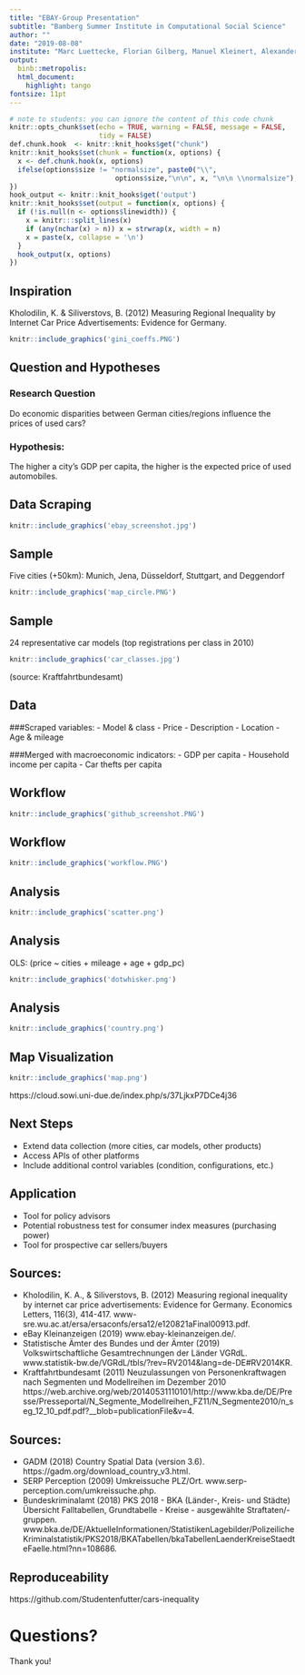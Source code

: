 ```yaml
---
title: "EBAY-Group Presentation"
subtitle: "Bamberg Summer Institute in Computational Social Science"
author: ""
date: "2019-08-08"
institute: "Marc Luettecke, Florian Gilberg, Manuel Kleinert, Alexander Brand, Johannes Geiger"
output: 
  binb::metropolis:
  html_document:
    highlight: tango
fontsize: 11pt
---
```



```r
# note to students: you can ignore the content of this code chunk
knitr::opts_chunk$set(echo = TRUE, warning = FALSE, message = FALSE,
                      tidy = FALSE)
def.chunk.hook  <- knitr::knit_hooks$get("chunk")
knitr::knit_hooks$set(chunk = function(x, options) {
  x <- def.chunk.hook(x, options)
  ifelse(options$size != "normalsize", paste0("\\", 
                          options$size,"\n\n", x, "\n\n \\normalsize"), x)
})
hook_output <- knitr::knit_hooks$get('output')
knitr::knit_hooks$set(output = function(x, options) {
  if (!is.null(n <- options$linewidth)) {
    x = knitr:::split_lines(x)
    if (any(nchar(x) > n)) x = strwrap(x, width = n)
    x = paste(x, collapse = '\n')
  }
  hook_output(x, options)
})
```


## Inspiration

Kholodilin, K. & Siliverstovs, B. (2012) Measuring Regional Inequality by Internet Car Price Advertisements: Evidence for Germany.

```r
knitr::include_graphics('gini_coeffs.PNG')

```


## Question and Hypotheses

### Research Question

Do economic disparities between German cities/regions influence the prices of used cars?

### Hypothesis: 
The higher a city's GDP per capita, the higher is the expected price of used automobiles.


## Data Scraping

```r
knitr::include_graphics('ebay_screenshot.jpg')

```


## Sample

Five cities (+50km): Munich, Jena, Düsseldorf, Stuttgart, and Deggendorf

```r
knitr::include_graphics('map_circle.PNG')

```

## Sample

24 representative car models (top registrations per class in 2010)

```r
knitr::include_graphics('car_classes.jpg')

```
(source: Kraftfahrtbundesamt)

## Data

###Scraped variables:
- Model & class
- Price
- Description
- Location
- Age & mileage

###Merged with macroeconomic indicators:
- GDP per capita
- Household income per capita
- Car thefts per capita


## Workflow

```r
knitr::include_graphics('github_screenshot.PNG')

```


## Workflow

```r
knitr::include_graphics('workflow.PNG')

```


## Analysis

```r
knitr::include_graphics('scatter.png')

```


## Analysis

OLS:   (price ~ cities + mileage + age + gdp_pc)

```r
knitr::include_graphics('dotwhisker.png')

```


## Analysis

```r
knitr::include_graphics('country.png')

```


## Map Visualization

```r
knitr::include_graphics('map.png')

```

https://cloud.sowi.uni-due.de/index.php/s/37LjkxP7DCe4j36


## Next Steps

- Extend data collection (more cities, car models, other products)
- Access APIs of other platforms
- Include additional control variables (condition, configurations, etc.)


## Application

- Tool for policy advisors
- Potential robustness test for consumer index measures (purchasing power)
- Tool for prospective car sellers/buyers


## Sources:

- Kholodilin, K. A., & Siliverstovs, B. (2012) Measuring regional inequality by internet car price advertisements: Evidence for Germany. Economics Letters, 116(3), 414-417. www-sre.wu.ac.at/ersa/ersaconfs/ersa12/e120821aFinal00913.pdf. 
- eBay Kleinanzeigen (2019) www.ebay-kleinanzeigen.de/.
- Statistische Ämter des Bundes und der Ämter (2019) Volkswirtschaftliche Gesamtrechnungen der Länder VGRdL. www.statistik-bw.de/VGRdL/tbls/?rev=RV2014&lang=de-DE#RV2014KR. 
- Kraftfahrtbundesamt (2011) Neuzulassungen von Personenkraftwagen nach Segmenten und Modellreihen im Dezember 2010 
https://web.archive.org/web/20140531110101/http://www.kba.de/DE/Presse/Presseportal/N_Segmente_Modellreihen_FZ11/N_Segmente2010/n_seg_12_10_pdf.pdf?__blob=publicationFile&v=4.


## Sources:

- GADM (2018) Country Spatial Data (version 3.6). https://gadm.org/download_country_v3.html.
- SERP Perception (2009) Umkreissuche PLZ/Ort. www.serp-perception.com/umkreissuche.php.
- Bundeskriminalamt (2018) PKS 2018 - BKA (Länder-, Kreis- und Städte) Übersicht Falltabellen, Grundtabelle - Kreise - ausgewählte Straftaten/-gruppen.
www.bka.de/DE/AktuelleInformationen/StatistikenLagebilder/PolizeilicheKriminalstatistik/PKS2018/BKATabellen/bkaTabellenLaenderKreiseStaedteFaelle.html?nn=108686.


## Reproduceability

https://github.com/Studentenfutter/cars-inequality

# Questions? 
Thank you!

